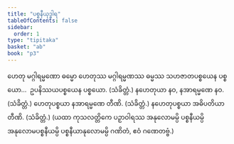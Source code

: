 ```yaml
---
title: "ပစ္စနီယုဒ္ဓါရ"
tableOfContents: false
sidebar:
  order: 1
type: "tipitaka"
basket: "ab"
book: "p3"
---
```



<DynamicBreadcrumb />

<Division number="459" book="p3" e="ch" v="39" p="301">

<Paragraph number="1005" book="p3">
ဟေတု မဂ္ဂါရမ္မဏော ဓမ္မော ဟေတုဿ မဂ္ဂါရမ္မဏဿ ဓမ္မဿ သဟဇာတပစ္စယေန ပစ္စယော…  ဥပနိဿယပစ္စယေန ပစ္စယော. (သံခိတ္တံ.)
</Paragraph>

</Division>
<Division number="460" book="p3" e="ch" v="39" p="301">

<Paragraph number="1006" book="p3">
နဟေတုယာ နဝ, နအာရမ္မဏေ နဝ. (သံခိတ္တံ.)
</Paragraph>

<Paragraph number="1007" book="p3">
ဟေတုပစ္စယာ နအာရမ္မဏေ တီဏိ. (သံခိတ္တံ.)
</Paragraph>

<Paragraph number="1008" book="p3">
နဟေတုပစ္စယာ အဓိပတိယာ တီဏိ. (သံခိတ္တံ.)
</Paragraph>

<Paragraph number="1009" book="p3">
(ယထာ ကုသလတ္တိကေ ပဉှာဝါရဿ အနုလောမမ္ပိ ပစ္စနီယမ္ပိ အနုလောမပစ္စနီယမ္ပိ ပစ္စနီယာနုလောမမ္ပိ ဂဏိတံ, ဧဝံ ဂဏေတဗ္ဗံ.)
</Paragraph>
</Division>